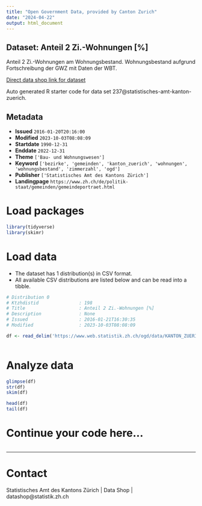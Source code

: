 ```yaml
---
title: "Open Government Data, provided by Canton Zurich"
date: "2024-04-22"
output: html_document
---
```


## Dataset: Anteil 2 Zi.-Wohnungen [%]

Anteil 2 Zi.-Wohnungen am Wohnungsbestand. Wohnungsbestand aufgrund Fortschreibung der GWZ mit Daten der WBT.

[Direct data shop link for dataset](https://www.zh.ch/de/politik-staat/statistik-daten/datenkatalog.html#/datasets/237@statistisches-amt-kanton-zuerich)

Auto generated R starter code for data set 237@statistisches-amt-kanton-zuerich.

## Metadata

- **Issued** `2016-01-20T20:16:00`
- **Modified** `2023-10-03T08:08:09`
- **Startdate** `1990-12-31`
- **Enddate** `2022-12-31`
- **Theme** `['Bau- und Wohnungswesen']`
- **Keyword** `['bezirke', 'gemeinden', 'kanton_zuerich', 'wohnungen', 'wohnungsbestand', 'zimmerzahl', 'ogd']`
- **Publisher** `['Statistisches Amt des Kantons Zürich']`
- **Landingpage** `https://www.zh.ch/de/politik-staat/gemeinden/gemeindeportraet.html`


# Load packages

```r

library(tidyverse)
library(skimr)

```

# Load data

-   The dataset has 1 distribution(s) in CSV format.
-   All available CSV distributions are listed below and can be read into a tibble.

```r

# Distribution 0
# Ktzhdistid               : 198
# Title                    : Anteil 2 Zi.-Wohnungen [%]
# Description              : None
# Issued                   : 2016-01-21T16:30:35
# Modified                 : 2023-10-03T08:08:09

df <- read_delim('https://www.web.statistik.zh.ch/ogd/data/KANTON_ZUERICH_361.csv')



```

# Analyze data

```r

glimpse(df)
str(df)
skim(df)

head(df)
tail(df)

```

# Continue your code here...

```r

```

------------------------------------------------------------------------

# Contact

Statistisches Amt des Kantons Zürich | Data Shop | datashop@statistik.zh.ch
